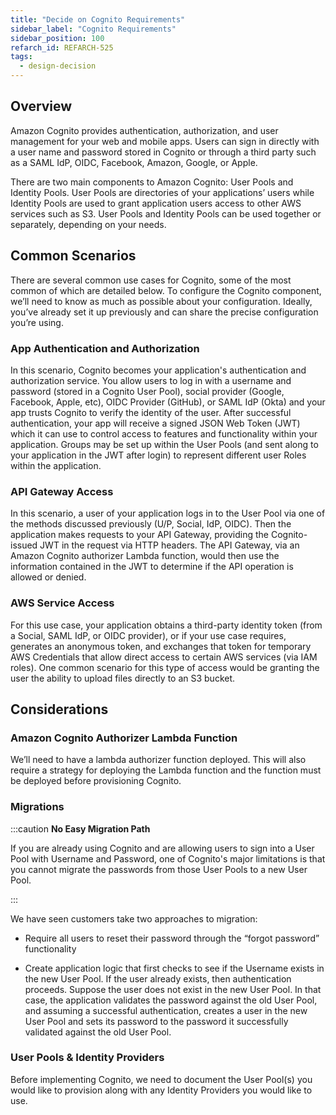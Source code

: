 ```yaml
---
title: "Decide on Cognito Requirements"
sidebar_label: "Cognito Requirements"
sidebar_position: 100
refarch_id: REFARCH-525
tags:
  - design-decision
---
```



## Overview

Amazon Cognito provides authentication, authorization, and user management for your web and mobile apps. Users can sign in directly with a user name and password stored in Cognito or through a third party such as a SAML IdP, OIDC, Facebook, Amazon, Google, or Apple.

There are two main components to Amazon Cognito: User Pools and Identity Pools. User Pools are directories of your applications’ users while Identity Pools are used to grant application users access to other AWS services such as S3. User Pools and Identity Pools can be used together or separately, depending on your needs.

## Common Scenarios

There are several common use cases for Cognito, some of the most common of which are detailed below. To configure the Cognito component, we’ll need to know as much as possible about your configuration. Ideally, you’ve already set it up previously and can share the precise configuration you’re using.

### App Authentication and Authorization

In this scenario, Cognito becomes your application's authentication and authorization service. You allow users to log in with a username and password (stored in a Cognito User Pool), social provider (Google, Facebook, Apple, etc), OIDC Provider (GitHub), or SAML IdP (Okta) and your app trusts Cognito to verify the identity of the user. After successful authentication, your app will receive a signed JSON Web Token (JWT) which it can use to control access to features and functionality within your application. Groups may be set up within the User Pools (and sent along to your application in the JWT after login) to represent different user Roles within the application.

### API Gateway Access

In this scenario, a user of your application logs in to the User Pool via one of the methods discussed previously (U/P, Social, IdP, OIDC). Then the application makes requests to your API Gateway, providing the Cognito-issued JWT in the request via HTTP headers. The API Gateway, via an Amazon Cognito authorizer Lambda function, would then use the information contained in the JWT to determine if the API operation is allowed or denied.

### AWS Service Access

For this use case, your application obtains a third-party identity token (from a Social, SAML IdP, or OIDC provider), or if your use case requires, generates an anonymous token, and exchanges that token for temporary AWS Credentials that allow direct access to certain AWS services (via IAM roles). One common scenario for this type of access would be granting the user the ability to upload files directly to an S3 bucket.

## Considerations

### Amazon Cognito Authorizer Lambda Function

We’ll need to have a lambda authorizer function deployed. This will also require a strategy for deploying the Lambda function and the function must be deployed before provisioning Cognito.

### Migrations

:::caution
**No Easy Migration Path**

If you are already using Cognito and are allowing users to sign into a User Pool with Username and Password, one of Cognito's major limitations is that you cannot migrate the passwords from those User Pools to a new User Pool.

:::

We have seen customers take two approaches to migration:

- Require all users to reset their password through the “forgot password” functionality

- Create application logic that first checks to see if the Username exists in the new User Pool. If the user already exists, then authentication proceeds. Suppose the user does not exist in the new User Pool. In that case, the application validates the password against the old User Pool, and assuming a successful authentication, creates a user in the new User Pool and sets its password to the password it successfully validated against the old User Pool.

### User Pools & Identity Providers

Before implementing Cognito, we need to document the User Pool(s) you would like to provision along with any Identity Providers you would like to use.

